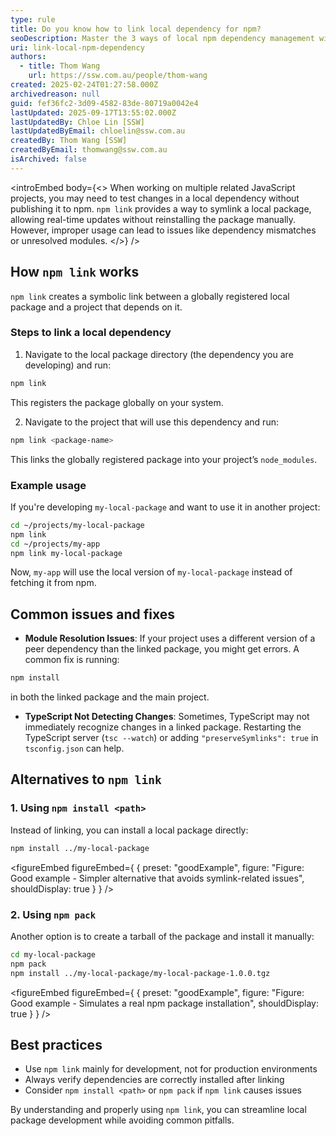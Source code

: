 ```yaml
---
type: rule
title: Do you know how to link local dependency for npm?
seoDescription: Master the 3 ways of local npm dependency management with SSW's expert guide.
uri: link-local-npm-dependency
authors:
  - title: Thom Wang
    url: https://ssw.com.au/people/thom-wang
created: 2025-02-24T01:27:58.000Z
archivedreason: null
guid: fef36fc2-3d09-4582-83de-80719a0042e4
lastUpdated: 2025-09-17T13:55:02.000Z
lastUpdatedBy: Chloe Lin [SSW]
lastUpdatedByEmail: chloelin@ssw.com.au
createdBy: Thom Wang [SSW]
createdByEmail: thomwang@ssw.com.au
isArchived: false
---
```


<introEmbed
  body={<>
When working on multiple related JavaScript projects, you may need to test changes in a local dependency without publishing it to npm. `npm link` provides a way to symlink a local package, allowing real-time updates without reinstalling the package manually. However, improper usage can lead to issues like dependency mismatches or unresolved modules.
  </>}
/>
## How `npm link` works

`npm link` creates a symbolic link between a globally registered local package and a project that depends on it.

### Steps to link a local dependency

1. Navigate to the local package directory (the dependency you are developing) and run:

  ```sh
  npm link
  ```

   This registers the package globally on your system.

2. Navigate to the project that will use this dependency and run:

  ```sh
  npm link <package-name>
  ```

   This links the globally registered package into your project’s `node_modules`.

### Example usage

If you're developing `my-local-package` and want to use it in another project:

```sh
cd ~/projects/my-local-package
npm link
cd ~/projects/my-app
npm link my-local-package
```

Now, `my-app` will use the local version of `my-local-package` instead of fetching it from npm.

## Common issues and fixes

* **Module Resolution Issues**: If your project uses a different version of a peer dependency than the linked package, you might get errors. A common fix is running:

```sh
npm install
```

  in both the linked package and the main project.

* **TypeScript Not Detecting Changes**: Sometimes, TypeScript may not immediately recognize changes in a linked package. Restarting the TypeScript server (`tsc --watch`) or adding `"preserveSymlinks": true` in `tsconfig.json` can help.

## Alternatives to `npm link`

### 1. Using `npm install <path>`

Instead of linking, you can install a local package directly:

```sh
npm install ../my-local-package
```

<figureEmbed figureEmbed={ {
  preset: "goodExample",
  figure: "Figure: Good example - Simpler alternative that avoids symlink-related issues",
  shouldDisplay: true
} } />


### 2. Using `npm pack`

Another option is to create a tarball of the package and install it manually:

```sh
cd my-local-package
npm pack
npm install ../my-local-package/my-local-package-1.0.0.tgz
```

<figureEmbed figureEmbed={ {
  preset: "goodExample",
  figure: "Figure: Good example - Simulates a real npm package installation",
  shouldDisplay: true
} } />


## Best practices

* Use `npm link` mainly for development, not for production environments
* Always verify dependencies are correctly installed after linking
* Consider `npm install <path>` or `npm pack` if `npm link` causes issues

By understanding and properly using `npm link`, you can streamline local package development while avoiding common pitfalls.

